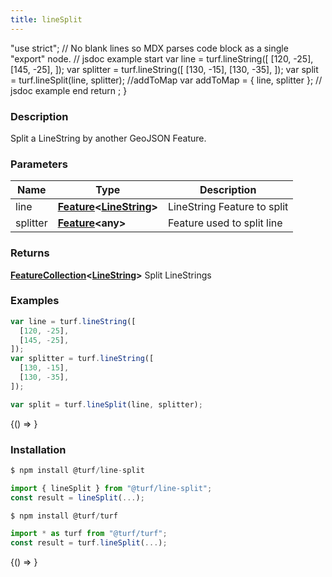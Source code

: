 ```yaml
---
title: lineSplit
---
```



  "use strict";
  // No blank lines so MDX parses code block as a single "export" node.
  // jsdoc example start
  var line = turf.lineString([
    [120, -25],
    [145, -25],
  ]);
  var splitter = turf.lineString([
    [130, -15],
    [130, -35],
  ]);
  var split = turf.lineSplit(line, splitter);
  //addToMap
  var addToMap = { line, splitter };
  // jsdoc example end
  return <ExampleMap addToMap={addToMap} />;
}

### Description

Split a LineString by another GeoJSON Feature.

### Parameters

| Name     | Type                                                                                                                                  | Description                 |
| -------- | ------------------------------------------------------------------------------------------------------------------------------------- | --------------------------- |
| line     | **[Feature](https://tools.ietf.org/html/rfc7946#section-3.2)&lt;[LineString](https://tools.ietf.org/html/rfc7946#section-3.1.4)&gt;** | LineString Feature to split |
| splitter | **[Feature](https://tools.ietf.org/html/rfc7946#section-3.2)&lt;any&gt;**                                                             | Feature used to split line  |

### Returns

**[FeatureCollection](https://tools.ietf.org/html/rfc7946#section-3.3)&lt;[LineString](https://tools.ietf.org/html/rfc7946#section-3.1.4)&gt;** Split LineStrings

### Examples

```javascript
var line = turf.lineString([
  [120, -25],
  [145, -25],
]);
var splitter = turf.lineString([
  [130, -15],
  [130, -35],
]);

var split = turf.lineSplit(line, splitter);
```

<BrowserOnly>{() => <Map0 />}</BrowserOnly>

### Installation

```javascript
$ npm install @turf/line-split

import { lineSplit } from "@turf/line-split";
const result = lineSplit(...);
```

```javascript
$ npm install @turf/turf

import * as turf from "@turf/turf";
const result = turf.lineSplit(...);
```

<!-- Expose turf as global var for experimenting in the browser console -->

<BrowserOnly>{() => <WindowTurfGlobal turf={turf} />}</BrowserOnly>
